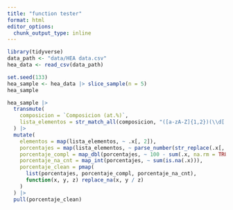 ```yaml
---
title: "function tester"
format: html
editor_options: 
  chunk_output_type: inline
---
```


```r
library(tidyverse)
data_path <- "data/HEA data.csv"
hea_data <- read_csv(data_path)
```

```r
set.seed(133)
hea_sample <- hea_data |> slice_sample(n = 5)
hea_sample
```

```r
hea_sample |> 
  transmute(
    composicion = `Composicion (at.%)`,
    lista_elementos = str_match_all(composicion, "([a-zA-Z]{1,2})(\\d[:punct:]?\\d*)?")
  ) |> 
  mutate(
    elementos = map(lista_elementos, ~ .x[, 2]),
    porcentajes = map(lista_elementos, ~ parse_number(str_replace(.x[, 3], ",", "."))),
    porcentaje_compl = map_dbl(porcentajes, ~ 100 - sum(.x, na.rm = TRUE)),
    porcentaje_na_cnt = map_int(porcentajes, ~ sum(is.na(.x))),
    porcentaje_clean = pmap(
      list(porcentajes, porcentaje_compl, porcentaje_na_cnt), 
      function(x, y, z) replace_na(x, y / z)
    )
  ) |> 
  pull(porcentaje_clean)
```



